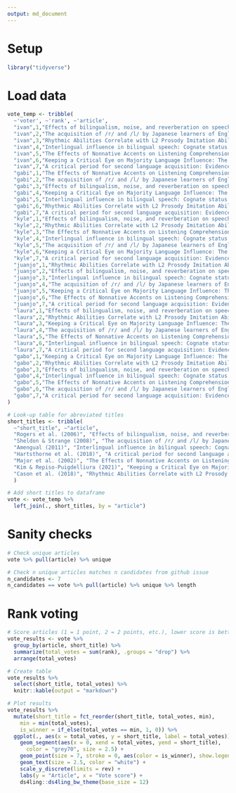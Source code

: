 ```yaml
---
output: md_document
---
```


# Setup

```r
library("tidyverse")
```

# Load data

```r

vote_temp <- tribble(
  ~'voter', ~'rank', ~'article', 
  "ivan",1,"Effects of bilingualism, noise, and reverberation on speech perception by listeners with normal hearing",
  "ivan",2,"The acquisition of /r/ and /l/ by Japanese learners of English: Evidence that speech production can precede speech perception",
  "ivan",3,"Rhythmic Abilities Correlate with L2 Prosody Imitation Abilities in Typologically Different Languages",
  "ivan",4,"Interlingual influence in bilingual speech: Cognate status effect in a continuum of bilingualism",
  "ivan",5,"The Effects of Nonnative Accents on Listening Comprehension: Implications for ESL Assessment",
  "ivan",6,"Keeping a Critical Eye on Majority Language Influence: The Case of Uptalk in Heritage Spanish",
  "ivan",7,"A critical period for second language acquisition: Evidence from 2/3 million English speakers",
  "gabi",1,"The Effects of Nonnative Accents on Listening Comprehension: Implications for ESL Assessment",
  "gabi",2,"The acquisition of /r/ and /l/ by Japanese learners of English: Evidence that speech production can precede speech perception",
  "gabi",3,"Effects of bilingualism, noise, and reverberation on speech perception by listeners with normal hearing",
  "gabi",4,"Keeping a Critical Eye on Majority Language Influence: The Case of Uptalk in Heritage Spanish",
  "gabi",5,"Interlingual influence in bilingual speech: Cognate status effect in a continuum of bilingualism",
  "gabi",6,"Rhythmic Abilities Correlate with L2 Prosody Imitation Abilities in Typologically Different Languages",
  "gabi",7,"A critical period for second language acquisition: Evidence from 2/3 million English speakers",
  "kyle",1,"Effects of bilingualism, noise, and reverberation on speech perception by listeners with normal hearing",
  "kyle",2,"Rhythmic Abilities Correlate with L2 Prosody Imitation Abilities in Typologically Different Languages",
  "kyle",3,"The Effects of Nonnative Accents on Listening Comprehension: Implications for ESL Assessment",
  "kyle",4,"Interlingual influence in bilingual speech: Cognate status effect in a continuum of bilingualism",
  "kyle",5,"The acquisition of /r/ and /l/ by Japanese learners of English: Evidence that speech production can precede speech perception",
  "kyle",6,"Keeping a Critical Eye on Majority Language Influence: The Case of Uptalk in Heritage Spanish",
  "kyle",7,"A critical period for second language acquisition: Evidence from 2/3 million English speakers",
  "juanjo",1,"Rhythmic Abilities Correlate with L2 Prosody Imitation Abilities in Typologically Different Languages",
  "juanjo",2,"Effects of bilingualism, noise, and reverberation on speech perception by listeners with normal hearing",
  "juanjo",3,"Interlingual influence in bilingual speech: Cognate status effect in a continuum of bilingualism",
  "juanjo",4,"The acquisition of /r/ and /l/ by Japanese learners of English: Evidence that speech production can precede speech perception",
  "juanjo",5,"Keeping a Critical Eye on Majority Language Influence: The Case of Uptalk in Heritage Spanish",
  "juanjo",6,"The Effects of Nonnative Accents on Listening Comprehension: Implications for ESL Assessment",
  "juanjo",7,"A critical period for second language acquisition: Evidence from 2/3 million English speakers",
  "laura",1,"Effects of bilingualism, noise, and reverberation on speech perception by listeners with normal hearing",
  "laura",2,"Rhythmic Abilities Correlate with L2 Prosody Imitation Abilities in Typologically Different Languages",
  "laura",3,"Keeping a Critical Eye on Majority Language Influence: The Case of Uptalk in Heritage Spanish",
  "laura",4,"The acquisition of /r/ and /l/ by Japanese learners of English: Evidence that speech production can precede speech perception",
  "laura",5,"The Effects of Nonnative Accents on Listening Comprehension: Implications for ESL Assessment",
  "laura",6,"Interlingual influence in bilingual speech: Cognate status effect in a continuum of bilingualism",
  "laura",7,"A critical period for second language acquisition: Evidence from 2/3 million English speakers",
  "gabo",1,"Keeping a Critical Eye on Majority Language Influence: The Case of Uptalk in Heritage Spanish",
  "gabo",2,"Rhythmic Abilities Correlate with L2 Prosody Imitation Abilities in Typologically Different Languages",
  "gabo",3,"Effects of bilingualism, noise, and reverberation on speech perception by listeners with normal hearing",
  "gabo",4,"Interlingual influence in bilingual speech: Cognate status effect in a continuum of bilingualism",
  "gabo",5,"The Effects of Nonnative Accents on Listening Comprehension: Implications for ESL Assessment",
  "gabo",6,"The acquisition of /r/ and /l/ by Japanese learners of English: Evidence that speech production can precede speech perception",
  "gabo",7,"A critical period for second language acquisition: Evidence from 2/3 million English speakers"
)

# Look-up table for abreviated titles
short_titles <- tribble(
  ~"short_title", ~"article", 
  "Rogers et al. (2006)", "Effects of bilingualism, noise, and reverberation on speech perception by listeners with normal hearing", 
  "Sheldon & Strange (2008)", "The acquisition of /r/ and /l/ by Japanese learners of English: Evidence that speech production can precede speech perception", 
  "Amengual (2011)", "Interlingual influence in bilingual speech: Cognate status effect in a continuum of bilingualism", 
  "Hartsthorne et al. (2018)", "A critical period for second language acquisition: Evidence from 2/3 million English speakers", 
  "Major et al. (2002)", "The Effects of Nonnative Accents on Listening Comprehension: Implications for ESL Assessment", 
  "Kim & Repiso-Puigdelliura (2021)", "Keeping a Critical Eye on Majority Language Influence: The Case of Uptalk in Heritage Spanish", 
  "Cason et al. (2018)", "Rhythmic Abilities Correlate with L2 Prosody Imitation Abilities in Typologically Different Languages"
  )

# Add short titles to dataframe
vote <- vote_temp %>% 
  left_join(., short_titles, by = "article")

```


# Sanity checks

```r
# Check unique articles
vote %>% pull(article) %>% unique

# Check n unique articles matches n candidates from github issue
n_candidates <- 7
n_candidates == vote %>% pull(article) %>% unique %>% length
```

# Rank voting

```r
# Score articles (1 = 1 point, 2 = 2 points, etc.), lower score is better
vote_results <- vote %>% 
  group_by(article, short_title) %>% 
  summarize(total_votes = sum(rank), .groups = "drop") %>% 
  arrange(total_votes)

# Create table
vote_results %>% 
  select(short_title, total_votes) %>% 
  knitr::kable(output = "markdown")

# Plot results
vote_results %>% 
  mutate(short_title = fct_reorder(short_title, total_votes, min), 
    min = min(total_votes), 
    is_winner = if_else(total_votes == min, 1, 0)) %>% 
  ggplot(., aes(x = total_votes, y = short_title, label = total_votes)) + 
    geom_segment(aes(x = 0, xend = total_votes, yend = short_title), 
      color = "grey70", size = 2.5) + 
    geom_point(size = 7, stroke = 0, aes(color = is_winner), show.legend = F) + 
    geom_text(size = 2.5, color = "white") + 
    scale_y_discrete(limits = rev) + 
    labs(y = "Article", x = "Vote score") + 
    ds4ling::ds4ling_bw_theme(base_size = 12)

```
